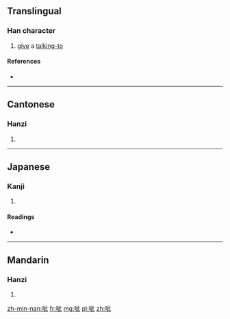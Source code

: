 ==Translingual==

===Han character===
{{Han char|rn=30|rad=口|as=05|sn=8|four=6101<sub>0</sub>|canj=口卜一心 (RYMP)|ids=⿰[[口]][[此]]}}

# [[give]] a [[talking-to]]

====References====
* {{Han ref|kx=0182.110|dkj=03453|dj=0401.120|hdz=10614.070|uh=5472|ud=21618|bh=CE4D|bd=52813}}

----

==Cantonese==

===Hanzi===
{{yue-hanzi|jyut=|y=ji1}}

# {{defn|lang=yue|sort=口05}}

----

==Japanese==

===Kanji===
{{ja-kanji|grade=|rs=口05}}

# {{defn|lang=ja|sort=口05}}

====Readings====
* {{ja-readings|on=[[し]] (shi), [[じ]] (ji), [[い]] (i)|kun=}}

----

==Mandarin==

===Hanzi===
{{cmn-hanzi|pin=[[hōu]] ([[hou1]]), [[hǒu]] ([[hou3]]), [[zī]] ([[zi1]])|wg=hou<sup>1</sup>, hou<sup>3</sup>, tzu<sup>1</sup>}}

# {{defn|lang=cmn|sort=口05}}

[[zh-min-nan:呲]]
[[fr:呲]]
[[mg:呲]]
[[pl:呲]]
[[zh:呲]]
